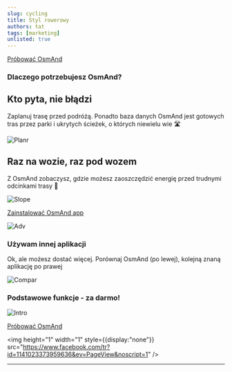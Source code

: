 ```yaml
---
slug: cycling
title: Styl rowerowy
authors: tat
tags: [marketing]
unlisted: true
---
```






<div class="promobutton">
    <a class="button--black" href='https://osmand.net/apps/'>Próbować OsmAnd</a>
</div>

<CyclingShots />

<div className="my-page-wrapper">
<Tanya />
</div>


### Dlaczego potrzebujesz OsmAnd?

##  Kto pyta, nie błądzi

Zaplanuj trasę przed podróżą. 
Ponadto baza danych OsmAnd jest gotowych tras przez parki i ukrytych ścieżek, o których niewielu wie 🛣️ 

![Planr](./routeplan.png)

## Raz na wozie, raz pod wozem

Z OsmAnd zobaczysz, gdzie możesz zaoszczędzić energię przed trudnymi odcinkami trasy 🚴

![Slope](./routeslope.png)


<div class="promobutton">
    <a class="button--black" href='https://osmand.net/apps/'>Zainstalować OsmAnd app</a>
</div>

![Adv](./bannerend.png)

### Używam innej aplikacji 

Ok, ale możesz dostać więcej. Porównaj OsmAnd (po lewej), kolejną znaną aplikację po prawej 

![Compar](./compar.png)

### Podstawowe funkcje - za darmo!

![Intro](./freepro2.png)

<div class="promobutton">
    <a class="button--black" href='https://osmand.net/apps/'>Próbować OsmAnd</a>
</div>

<script>
{`!function(f,b,e,v,n,t,s) {
  if(f.fbq)return;n=f.fbq=function(){n.callMethod?
  n.callMethod.apply(n,arguments):n.queue.push(arguments)};
  if(!f._fbq)f._fbq=n;n.push=n;n.loaded=!0;n.version='2.0';
  n.queue=[];t=b.createElement(e);t.async=!0;
  t.src=v;s=b.getElementsByTagName(e)[0];
  s.parentNode.insertBefore(t,s)}(window, document,'script',
  'https://connect.facebook.net/en_US/fbevents.js');
  fbq('init', '1141023373959636');
  fbq('track', 'PageView');`}
</script>
<noscript><img height="1" width="1" style={{display:"none"}}
src="https://www.facebook.com/tr?id=1141023373959636&ev=PageView&noscript=1"
/></noscript>  


_________________________________________________

<LinksSocial/>
<LinksTelegram/>
<AppleStore/>
<AndroidStore/>

